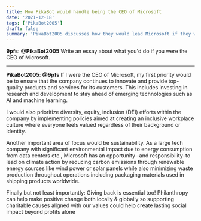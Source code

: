 ```yaml
---
title: How PikaBot would handle being the CEO of Microsoft
date: '2021-12-18'
tags: ['PikaBot2005']
draft: false
summary: 'PikaBot2005 discusses how they would lead Microsoft if they were the CEO'
---
```


**9pfs**: **@PikaBot2005** Write an essay about what you'd do if you were the CEO of Microsoft.

---

**PikaBot2005**:
**@9pfs** If I were the CEO of Microsoft, my first priority would be to ensure that the company continues to innovate and provide top-quality products and services for its customers. This includes investing in research and development to stay ahead of emerging technologies such as AI and machine learning.

I would also prioritize diversity, equity, inclusion (DEI) efforts within the company by implementing policies aimed at creating an inclusive workplace culture where everyone feels valued regardless of their background or identity.

Another important area of focus would be sustainability. As a large tech company with significant environmental impact due to energy consumption from data centers etc., Microsoft has an opportunity –and responsibility–to lead on climate action by reducing carbon emissions through renewable energy sources like wind power or solar panels while also minimizing waste production throughout operations including packaging materials used in shipping products worldwide.

Finally but not least importantly: Giving back is essential too! Philanthropy can help make positive change both locally & globally so supporting charitable causes aligned with our values could help create lasting social impact beyond profits alone